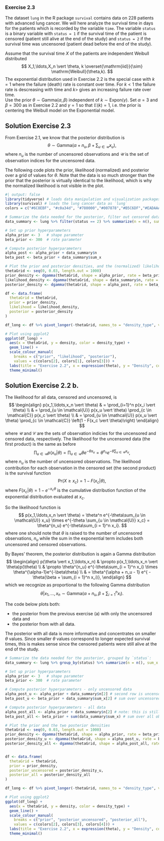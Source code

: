 
### Exercise 2.3
The dataset `lung` in the R package `survival` contains data on 228 patients with advanced lung cancer. We will here analyze the survival time in days for the patients which is recorded by the variable `time`. The variable `status` is a binary variable with `status = 1` if the survival time of the patient is censored (patient still alive at the end of the study) and `status = 2` if the survival time was uncensored (patient dead before the end of the study). 

Assume that the survival time $X$ of the patients are independent Weibull distributed 
$$
X_1,\ldots,X_n \vert \theta, k \overset{\mathrm{iid}}{\sim} \mathrm{Weibull}(\theta,k).
$$
The exponential distribution used in Exercise 2.2 is the special case with $k=1$ where the failure (death) rate is constant over time. For $k<1$ the failure rate is descreasing with time and $k>$ gives an increasing failure rate over time. <br>
Use the prior $\theta \sim \mathrm{Gamma}(\alpha,\beta)$ independent of $k \sim \mathrm{Expon}(\gamma)$. Set $\alpha=3$ and $\beta=300$ as in Exercise 2.2 and $\gamma = 1$ so that $\mathbb{E}(k) = 1$, i.e. the prior is centering the Weibull model on the Exponential model.

::: {#prob:weibull_lung .callout-note icon="false" collapse="true"}
## Solution Exercise 2.3
From Exercise 2.1, we know that the posterior distribution is 
$$\theta \sim \mathrm{Gamma}(\alpha + n_u, \beta + \sum\nolimits_{u \in \mathcal{U}} x_u),$$
where $n_u$ is the number of uncensored observations and $\mathcal{U}$ is the set of observation indices for the uncensored data.

The following code plots the prior, likelihood (normalized) and posterior over a grid of values for $\theta$. Note that the data is so much stronger than the prior that the posterior is virtually identical to the likelihood, which is why the normalized likelihood is not visible in the plot.

```r
#| output: false
library(tidyverse) # loads data manipulation and visualization packages
library(survival) # loads the lung cancer data as `lung`
colors = c("#6C8EBF", "#c0a34d", "#780000","#007878","#B5C6DF","#EADAAA","#AE6666")
```

```r
# Summarize the data needed for the posterior, filter out censored data
data_summary <- lung %>% filter(status == 2) %>% summarize(n = n(), sum_x = sum(time))
```

```r
# Set up prior hyperparameters
alpha_prior <- 3   # shape parameter
beta_prior <- 300  # rate parameter

# Compute posterior hyperparameters
alpha_post <- alpha_prior + data_summary$n  
beta_post <- beta_prior + data_summary$sum_x   
```

```r
# Plot the prior and posterior densities, and the (normalized) likelihood as a bon 
thetaGrid <- seq(0, 0.03, length.out = 1000)
prior_density <- dgamma(thetaGrid, shape = alpha_prior, rate = beta_prior)
likelihood_density <- dgamma(thetaGrid, shape = data_summary$n, rate = data_summary$sum_x)
posterior_density <- dgamma(thetaGrid, shape = alpha_post, rate = beta_post)

df <- data.frame(
  thetaGrid = thetaGrid, 
  prior = prior_density, 
  likelihood = likelihood_density,
  posterior = posterior_density
)

df_long <- df %>% pivot_longer(-thetaGrid, names_to = "density_type", values_to = "density")

# Plot using ggplot2
ggplot(df_long) +
  aes(x = thetaGrid, y = density, color = density_type) +
  geom_line() +
  scale_colour_manual(
    breaks = c("prior", "likelihood", "posterior"), 
    values = c(colors[2], colors[1], colors[3])) +
  labs(title = "Exercise 2.2", x = expression(theta), y = "Density", color = "") + 
  theme_minimal()
```

:::


::: {#prob:expon_lung_b .callout-note icon="false" collapse="true"}
## Solution Exercise 2.2 b.

The likelihood for all data, censored and uncensored, is 
$$
\begin{align}
p(x_1,\ldots,x_n \vert \theta) & = \prod_{i=1}^n p(x_i \vert \theta) \\
& = \prod_{u \in \mathcal{U}} p(x_u \vert \theta) \prod_{c \in \mathcal{C}} p(x_c \vert \theta) \\
& = \prod_{u \in \mathcal{U}} p(x_u \vert \theta) \prod_{c \in \mathcal{C}} \left(1 - F(x_c \vert \theta)\right) 
\end{align}
$$
where $\mathcal{U}$ and $\mathcal{C}$ are the sets of observation indicies for the uncensored and censored data, respectively. The likelihood for the uncensored data (the first product) is the same as before
$$
\prod_{u \in \mathcal{U}} p(x_u \vert \theta) = \prod_{u \in \mathcal{U}} \theta e^{-\theta x_u} = \theta^{n_u} e^{-\theta\sum_{u \in \mathcal{U}} x_u},
$$
where $n_u$ is the number of uncensored observations. The likelihood contribution for each observation in the censored set (the second product) is the survival function
$$
\mathrm{Pr}(X \geq x_c) = 1 - F(x_c \vert \theta),
$$
where $F(x_c \vert \theta) = 1 - e^{-x_c \theta}$ is the cumulative distribution function of the exponential distribution evaluated at $x_c$.

So the likelihood function is
$$
p(x_1,\ldots,x_n \vert \theta) = \theta^n e^{-\theta\sum_{u \in \mathcal{U}} x_u} \times e^{-\theta \sum_{u \in \mathcal{U}} x_c} = \theta^{n_u} e^{-\theta\sum_{i = 1}^n x_i}.
$$
where one should note that $\theta$ is raised to the number of uncensored observations, $n_u$ while the sum in the exponential term includes both uncensored and censored observations.

By Bayes' theorem, the posterior distribution is again a Gamma distribution
$$
\begin{align}
p(\theta \vert x_1,\ldots,x_n) & \propto p(x_1,\ldots,x_n \vert \theta)p(\theta) \\
& \propto \theta^{n_u} e^{-\theta\sum_{i = 1}^n x_i} \times \theta^{\alpha-1}e^{-\beta\theta} \\
& = \theta^{\alpha + n_u - 1} e^{ -\theta(\beta + \sum_{i = 1}^n x_i)},
\end{align}
$$
which we recognize as proportional to the following Gamma distribution
$$
\theta \vert x_1,\ldots,x_n \sim \mathrm{Gamma}(\alpha + n_u,\beta + \sum\nolimits_{i=1}^n x_i).
$$ 

The code below plots both:

- the posterior from the previous exercise (a) with only the uncensored data and 
- the posterior from with all data.

The posterior with all data is more informative and concentrates on smaller $\theta$ values. Since smaller $\theta$ values correspond to longer expected survival times, this is makes sense since the censored patients were still alive at the end of the study.

```r
# Summarize the data needed for the posterior, grouped by `status`:
data_summary <- lung %>% group_by(status) %>% summarize(n = n(), sum_x = sum(time))
```

```r
# Set up prior hyperparameters
alpha_prior <- 3   # shape parameter
beta_prior <- 300  # rate parameter

# Compute posterior hyperparameters - only uncensored data
alpha_post_u <- alpha_prior + data_summary$n[2] # second row is uncensored data (status = 2)  
beta_post_u <- beta_prior + data_summary$sum_x[2] # sum over uncensored observations

# Compute posterior hyperparameters - all data
alpha_post_all <- alpha_prior + data_summary$n[2] # note: this is still n_u 
beta_post_all <- beta_prior + sum(data_summary$sum_x) # sum over all observations   
```

```r
# Plot the prior and the two posterior densities 
thetaGrid <- seq(0, 0.03, length.out = 1000)
prior_density <- dgamma(thetaGrid, shape = alpha_prior, rate = beta_prior)
posterior_density_u <- dgamma(thetaGrid, shape = alpha_post_u, rate = beta_post_u)
posterior_density_all <- dgamma(thetaGrid, shape = alpha_post_all, rate = beta_post_all)


df <- data.frame(
  thetaGrid = thetaGrid, 
  prior = prior_density, 
  posterior_uncensored = posterior_density_u,
  posterior_all = posterior_density_all
)

df_long <- df %>% pivot_longer(-thetaGrid, names_to = "density_type", values_to = "density")

# Plot using ggplot2
ggplot(df_long) +
  aes(x = thetaGrid, y = density, color = density_type) +
  geom_line() +
  scale_colour_manual(
    breaks = c("prior", "posterior_uncensored", "posterior_all"), 
    values = c(colors[2], colors[3], colors[4])) +
  labs(title = "Exercise 2.2", x = expression(theta), y = "Density", color = "") + 
  theme_minimal()
```

:::
